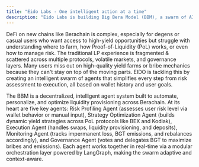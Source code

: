 ```yaml
---
title: "Eido Labs - One intelligent action at a time"
description: "Eido Labs is building Big Bera Model (BBM), a swarm of AI agents that makes DeFi accessible, safe, and intuitive—starting with Berachain. EIDO’s mission is simple: empower users to navigate complex DeFi opportunities effortlessly, whether they're crypto natives or curious newcomers."
---
```


DeFi on new chains like Berachain is complex, especially for degens or casual users who want access to high-yield opportunities but struggle with understanding where to farm, how Proof-of-Liquidity (PoL) works, or even how to manage risk. The traditional LP experience is fragmented & scattered across multiple protocols, volatile markets, and governance layers. Many users miss out on high-quality yield farms or bribe mechanics because they can't stay on top of the moving parts. EIDO is tackling this by creating an intelligent swarm of agents that simplifies every step from risk assessment to execution, all based on wallet history and user goals.

The BBM is a decentralized, intelligent agent system built to automate, personalize, and optimize liquidity provisioning across Berachain. At its heart are five key agents: Risk Profiling Agent (assesses user risk level via wallet behavior or manual input), Strategy Optimization Agent (builds dynamic yield strategies across PoL protocols like BEX and Kodiak), Execution Agent (handles swaps, liquidity provisioning, and deposits), Monitoring Agent (tracks impermanent loss, BGT emissions, and rebalances accordingly), and Governance Agent (votes and delegates BGT to maximize bribes and emissions). Each agent works together in real-time via a modular orchestration layer powered by LangGraph, making the swarm adaptive and context-aware.